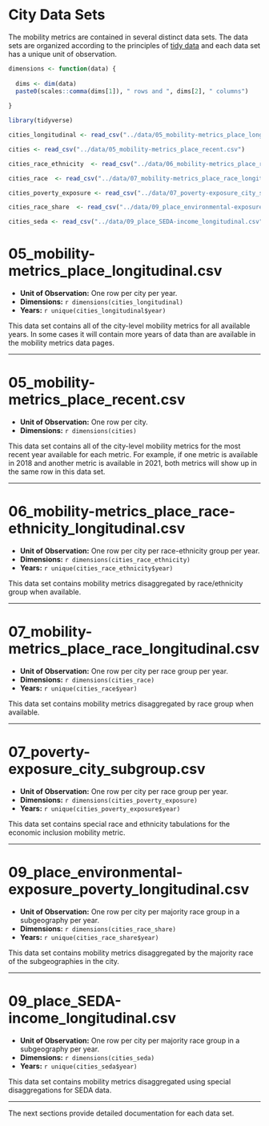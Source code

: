 # City Data Sets {.unnumbered}

The mobility metrics are contained in several distinct data sets. The data sets are organized according to the principles of [tidy data](https://r4ds.had.co.nz/tidy-data.html) and each data set has a unique unit of observation. 

```r
dimensions <- function(data) {
  
  dims <- dim(data)
  paste0(scales::comma(dims[1]), " rows and ", dims[2], " columns")
  
}

library(tidyverse)

cities_longitudinal <- read_csv("../data/05_mobility-metrics_place_longitudinal.csv")

cities <- read_csv("../data/05_mobility-metrics_place_recent.csv")

cities_race_ethnicity  <- read_csv("../data/06_mobility-metrics_place_race-ethnicity_longitudinal.csv")

cities_race  <- read_csv("../data/07_mobility-metrics_place_race_longitudinal.csv")

cities_poverty_exposure <- read_csv("../data/07_poverty-exposure_city_subgroup.csv")

cities_race_share  <- read_csv("../data/09_place_environmental-exposure_poverty_longitudinal.csv")

cities_seda <- read_csv("../data/09_place_SEDA-income_longitudinal.csv")

```

# 05_mobility-metrics_place_longitudinal.csv

* **Unit of Observation:** One row per city per year. 
* **Dimensions:** `r dimensions(cities_longitudinal)`
* **Years:** `r unique(cities_longitudinal$year)`

This data set contains all of the city-level mobility metrics for all available years. In some cases it will contain more years of data than are available in the mobility metrics data pages. 

---

# 05_mobility-metrics_place_recent.csv

* **Unit of Observation:** One row per city. 
* **Dimensions:** `r dimensions(cities)`

This data set contains all of the city-level mobility metrics for the most recent year available for each metric. For example, if one metric is available in 2018 and another metric is available in 2021, both metrics will show up in the same row in this data set. 

---

# 06_mobility-metrics_place_race-ethnicity_longitudinal.csv

* **Unit of Observation:** One row per city per race-ethnicity group per year.
* **Dimensions:** `r dimensions(cities_race_ethnicity)`
* **Years:** `r unique(cities_race_ethnicity$year)`

This data set contains mobility metrics disaggregated by race/ethnicity group when available. 

---

# 07_mobility-metrics_place_race_longitudinal.csv

* **Unit of Observation:** One row per city per race group per year.
* **Dimensions:** `r dimensions(cities_race)`
* **Years:** `r unique(cities_race$year)`

This data set contains mobility metrics disaggregated by race group when available. 

---

# 07_poverty-exposure_city_subgroup.csv

* **Unit of Observation:** One row per city per race group per year.
* **Dimensions:** `r dimensions(cities_poverty_exposure)`
* **Years:** `r unique(cities_poverty_exposure$year)`

This data set contains special race and ethnicity tabulations for the economic inclusion mobility metric.  

---

# 09_place_environmental-exposure_poverty_longitudinal.csv

* **Unit of Observation:** One row per city per majority race group in a subgeography per year.
* **Dimensions:** `r dimensions(cities_race_share)`
* **Years:** `r unique(cities_race_share$year)`

This data set contains mobility metrics disaggregated by the majority race of the subgeographies in the city. 

---

# 09_place_SEDA-income_longitudinal.csv

* **Unit of Observation:** One row per city per majority race group in a subgeography per year.
* **Dimensions:** `r dimensions(cities_seda)`
* **Years:** `r unique(cities_seda$year)`

This data set contains mobility metrics disaggregated using special disaggregations for SEDA data. 

---

The next sections provide detailed documentation for each data set.

